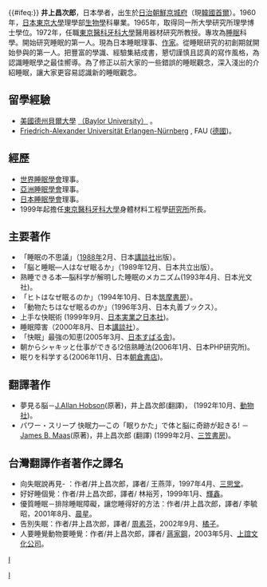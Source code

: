 {{#ifeq:}}{{japanese|japanese=井上昌次郎|kana=いのうえ・しょうじろう|romaji=Inoue Syoujirou}}
'''井上昌次郎'''{{BD|1935年|}}，日本學者，出生於[[日治朝鮮|日治朝鮮]][[京城府|京城府]]（現[[韓國|韓國]][[首爾|首爾]]）。1960年，[[日本|日本]][[東京大學|東京大學]]理學部[[生物學|生物學]]科畢業。1965年，取得同一所大學研究所理學博士學位。1972年，任職[[東京醫科牙科大學|東京醫科牙科大學]]醫用器材研究所教授。專攻為[[睡眠|睡眠]]科學。開始研究睡眠的第一人。現為日本睡眠理事、[[作家|作家]]。從睡眠研究的初創期就開始參與的第一人。把豐富的學識、經驗集結成書，懇切謹慎且認真的寫作風格，為認識睡眠學之最佳嚮導。為了修正以前大家的一些錯誤的睡眠觀念，深入淺出的介紹睡眠，讓大家更容易認識新的睡眠觀念。

==留學經驗==
*[[美國德州貝爾大學|美國德州貝爾大學]] [[（Baylor_University）|（Baylor University）]] 。  
* [[Friedrich-Alexander_Universität_Erlangen-Nürnberg|Friedrich-Alexander Universität Erlangen-Nürnberg]] , FAU ([[德國|德國]])。

==經歷==
*[[世界睡眠學會|世界睡眠學會]]理事。
*[[亞洲睡眠學會|亞洲睡眠學會]]理事。
*[[日本睡眠學會|日本睡眠學會]]理事。
*1999年起擔任[[東京醫科牙科大學|東京醫科牙科大學]]身體材料工程學[[研究所|研究所]]所長。

==主要著作==
*「睡眠の不思議」（[[1988年|1988年]]2月、日本[[講談社|講談社]]出版）。
*「脳と睡眠―人はなぜ眠るか」（1989年12月、日本共立出版）。
* 熟睡できる本―脳科学が解明した睡眠のメカニズム(1993年4月、日本光文社)。
*「ヒトはなぜ眠るのか」（1994年10月、日本[[筑摩書房|筑摩書房]]）。
*「動物たちはなぜ眠るのか」（1996年3月、日本丸善ブックス）。
*上手な快眠術 (1999年9月、[[日本実業之日本社|日本実業之日本社]])。
*睡眠障害（2000年8月、日本[[講談社|講談社]]）。
*「快眠」最強の知恵(2005年3月、[[日本すばる舎|日本すばる舎]])。
*朝からシャキッと仕事ができる!2倍熟睡法(2006年1月、日本PHP研究所)。
*眠りを科学する(2006年11月、日本[[朝倉書店|朝倉書店]])。

==翻譯著作==
*夢見る脳－[[J.Allan_Hobson|J.Allan Hobson]](原著)，井上昌次郎(翻譯)， (1992年10月、[[動物社|動物社]])。
*パワー・スリープ 快眠力―この「眠りかた」で体と脳に奇跡が起きる! －[[James_B._Maas|James B. Maas]](原著)，井上昌次郎 (翻譯) (1999年2月、[[三笠書房|三笠書房]])。

==台灣翻譯作者著作之譯名==

*向失眠說再見- ：作者/井上昌次郎，譯者/ 王燕萍，1997年4月、[[三思堂|三思堂]]。
*好好睡個覺：作者/井上昌次郎，譯者/ 林裕芳，1999年1月、[[輝鑫|輝鑫]]。
*優質睡眠－排除睡眠障礙，讓您睡得好的方法：作者/井上昌次郎，譯者/ 李毓昭，2001年8月、[[晨星|晨星]]。
*告別失眠：作者/井上昌次郎，譯者/ [[周素芬|周素芬]]，2002年9月、[[橘子|橘子]]。
*人要睡覺動物要睡覺：作者/井上昌次郎，譯者/ [[蔣家鋼|蔣家鋼]]，2003年5月、[[上誼文化公司|上誼文化公司]]。


[[Category:東京大學校友|I]]
[[category:睡眠|I]]